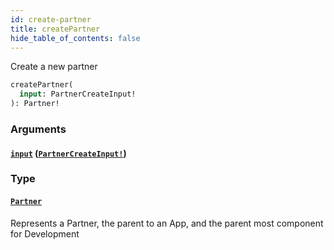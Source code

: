 ```yaml
---
id: create-partner
title: createPartner
hide_table_of_contents: false
---
```



Create a new partner

```graphql
createPartner(
  input: PartnerCreateInput!
): Partner!
```


### Arguments

#### [`input`](#) ([`PartnerCreateInput!`](/adminidentity/api/graphql-admin/reference/inputs/partner-create-input))




### Type

#### [`Partner`](/adminidentity/api/graphql-admin/reference/objects/partner)

Represents a Partner, the parent to an App, and the parent most component for Development





